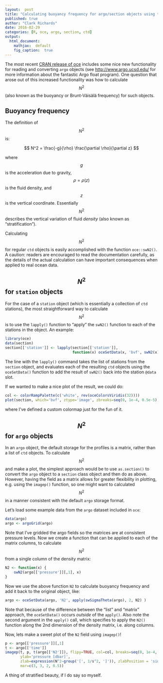 ```yaml
---
layout:  post
title: "Calculating buoyancy frequency for argo/section objects using the apply() family"
published: true
author: "Clark Richards"
date: 2016-02-29
categories: [R, oce, argo, section, ctd]
output:
  html_document:
    mathjax:  default
    fig_caption:  true
---
```


The most recent [CRAN release of oce](https://cran.r-project.org/web/packages/oce/) includes some nice new functionality for reading and converting `argo` objects (see [http://www.argo.ucsd.edu/](http://www.argo.ucsd.edu/) for more information about the fantastic Argo float program). One question that arose out of this increased functionality was how to calculate $$ N^2 $$ (also known as the buoyancy or Brunt-Väisälä frequency) for such objects.

## Buoyancy frequency

The definition of $$ N^2 $$ is:

$$ N^2 = \frac{-g}{\rho} \frac{\partial \rho}{\partial z} $$

where $$ g $$ is the acceleration due to gravity, $$ \rho = \rho(z) $$ is the fluid density, and $$ z $$ is the vertical coordinate. Essentially $$ N^2 $$ describes the vertical variation of fluid *density* (also known as "stratification"). 

Calculating $$ N^2 $$ for regular `ctd` objects is easily accomplished with the function `oce::swN2()`. A caution: readers are encouraged to read the documentation carefully, as the details of the actual calculation can have important consequences when applied to real ocean data.

## $$ N^2 $$ for `station` objects

For the case of a `station` object (which is essentially a collection of `ctd` stations), the most straightforward way to calculate $$ N^2 $$ is to use the `lapply()` function to "apply" the `swN2()` function to each of the stations in the object. An example:

```r
library(oce)
data(section)
section[['station']] <- lapply(section[['station']],
                               function(x) oceSetData(x, 'bvf', swN2(x)))
```
The line with the `lapply()` command takes the list of stations from the `section` object, and evaluates each of the resulting `ctd` objects using the `oceSetData()` function to add the result of `swN2()` back into the station `@data` slot.


If we wanted to make a nice plot of the result, we could do:
```r
col <- colorRampPalette(c('white', rev(oceColorsViridis(32))))
plot(section, which='bvf', ztype='image', zbreaks=seq(0, 1e-4, 0.5e-5), zcol=col)
```
where I've defined a custom colormap just for the fun of it. 

## $$ N^2 $$ for `argo` objects

In an `argo` object, the default storage for the profiles is a matrix, rather than a list of `ctd` objects. To calculate $$ N^2 $$ and make a plot, the simplest approach would be to use `as.section()` to convert the `argo` object to a `section` class object and then do as above. However, having the field as a matrix allows for greater flexibility in plotting, e.g. using the `imagep()` function, so one might want to calculated $$ N^2 $$ in a manner consistent with the default `argo` storage format.

Let's load some example data from the `argo` dataset included in `oce`:
```r
data(argo)
argo <- argoGrid(argo)
```
Note that I've gridded the argo fields so the matrices are at consistent pressure levels. Now we create a function that can be applied to each of the matrix columns, to calculate $$ N^2 $$ from a single column of the density matrix:
```r
N2 <- function(x) {
    swN2(argo[['pressure']][,1], x)
}
```
<!--This looks a bit complicated because of some details of the object contents and of the $$ N^2 $$ calculation. First, `swN2()` can't handle missing values in the density, so we identify them with the logical `ok`. Then, because we want the final $$ N^2 $$ profile to be at the same pressure levels as the input (but without the missing levels), we use `approx()` to interpolate. Also note that we can access the vector of pressures with `argo[['pressure']][ok,1]` because in R functions can look "up" to the parent environment for unspecified variables.-->

Now we use the above function `N2` to calculate buoyancy frequency and add it back to the original object, like:
```r
argo <- oceSetData(argo, 'N2', apply(swSigmaTheta(argo), 2, N2) )
```
Note that because of the difference between the "list" and "matrix" approach, the `oceSetData()` occurs *outside* of the `apply()`. Also note the second argument in the `apply()` call, which specifies to apply the `N2()` function along the 2nd dimension of the density matrix, i.e. along columns.

Now, lets make a sweet plot of the `N2` field using `imagep()`!
```r
p <- argo[['pressure']][,1]
t <- argo[['time']]
imagep(t, p, t(argo[['N2']]), flipy=TRUE, col=col, breaks=seq(0, 1e-4, 1e-6),
       ylab='pressure [dbar]',
       zlab=expression(N^2~group('[', 1/s^2, ']')), zlabPosition = 'side',
       mar=c(3, 3, 2, 0.5))
```

A thing of stratified beauty, if I do say so myself.
